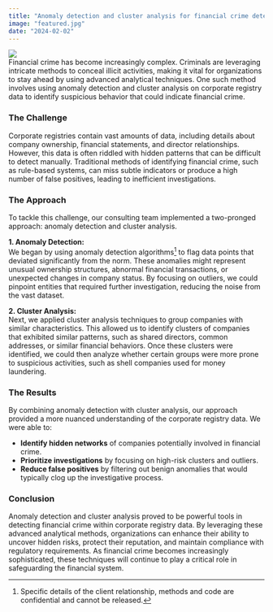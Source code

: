 ```yaml
---
title: "Anomaly detection and cluster analysis for financial crime detection"  
image: "featured.jpg"  
date: "2024-02-02"
---
```


![](featured.jpg)  
Financial crime has become increasingly complex. Criminals are leveraging intricate methods to conceal illicit activities, making it vital for organizations to stay ahead by using advanced analytical techniques. One such method involves using anomaly detection and cluster analysis on corporate registry data to identify suspicious behavior that could indicate financial crime.

### The Challenge

Corporate registries contain vast amounts of data, including details about company ownership, financial statements, and director relationships. However, this data is often riddled with hidden patterns that can be difficult to detect manually. Traditional methods of identifying financial crime, such as rule-based systems, can miss subtle indicators or produce a high number of false positives, leading to inefficient investigations.

### The Approach

To tackle this challenge, our consulting team implemented a two-pronged approach: anomaly detection and cluster analysis.

**1. Anomaly Detection:**  
We began by using anomaly detection algorithms[^1] to flag data points that deviated significantly from the norm. These anomalies might represent unusual ownership structures, abnormal financial transactions, or unexpected changes in company status. By focusing on outliers, we could pinpoint entities that required further investigation, reducing the noise from the vast dataset.

**2. Cluster Analysis:**  
Next, we applied cluster analysis techniques to group companies with similar characteristics. This allowed us to identify clusters of companies that exhibited similar patterns, such as shared directors, common addresses, or similar financial behaviors. Once these clusters were identified, we could then analyze whether certain groups were more prone to suspicious activities, such as shell companies used for money laundering.

### The Results

By combining anomaly detection with cluster analysis, our approach provided a more nuanced understanding of the corporate registry data. We were able to:

- **Identify hidden networks** of companies potentially involved in financial crime.
- **Prioritize investigations** by focusing on high-risk clusters and outliers.
- **Reduce false positives** by filtering out benign anomalies that would typically clog up the investigative process.

### Conclusion

Anomaly detection and cluster analysis proved to be powerful tools in detecting financial crime within corporate registry data. By leveraging these advanced analytical methods, organizations can enhance their ability to uncover hidden risks, protect their reputation, and maintain compliance with regulatory requirements. As financial crime becomes increasingly sophisticated, these techniques will continue to play a critical role in safeguarding the financial system. 

[^1]: Specific details of the client relationship, methods and code are confidential and cannot be released. 